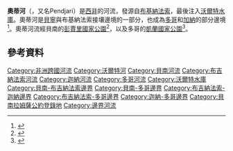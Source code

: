 {{NoteTA
|G1=Country
}}
{{NoteTA
|G1=Country
}}
{{Infobox river
| name = 奧蒂河
| name_native = Oti River／Pendjari
| image = Pendjari fluss.JPG
| image_size = 
| image_caption = 乾季時的奧蒂河（位於[[彭賈里國家公園|彭賈里國家公園]]，左側為[[贝宁|贝宁]]；右側為[[布吉納法索|布吉納法索]]）
| map = Map of rivers of Togo OSM.png
| map_size = 250
| map_caption = 
| subdivision_name1 = {{hlist|[[加纳|加纳]]|[[布吉納法索|布吉納法索]]|[[多哥|多哥]]|[[贝宁|贝宁]]}}
| length = {{convert|520|km|mi|abbr=on}} 
| discharge1_location= [[河口|河口]]
| source1_elevation = {{convert|150|m|abbr=on}}
| mouth =  [[加纳|加纳]][[沃尔特水库|沃尔特水库]]
| mouth_location = [[几内亚湾|几内亚湾]]
| mouth_coordinates = {{coord|8|46|48|N|2|34|29|W|display=inline,title}}
| basin_size = {{convert|72000|km2|abbr=on}}
| tributaries_left = 
| tributaries_right = 
| custom_label = 指定保護地
| custom_data = {{Designation list
| embed = yes
| designation1 = Ramsar
| designation1_offname = Zone Humide de la Rivière Pendjari
| designation1_date = 2007年2月2日
| designation1_number = 1669<ref>{{Cite web|title=Zone Humide de la Rivière Pendjari|website=[[湿地公约|湿地公约]] Sites Information Service|url=https://rsis.ramsar.org/ris/1669|access-date=2018-04-25|archive-date=2022-02-01|archive-url=https://web.archive.org/web/20220201163416/https://rsis.ramsar.org/ris/1669|dead-url=no}}</ref>}}
| extra = 
}}

'''奧蒂河'''（{{lang-en|Oti River}}，又名Pendjari）是[[西非|西非]]的河流，發源自[[布基納法索|布基納法索]]，最後注入[[沃爾特水庫|沃爾特水庫]]。奧蒂河是[[貝寧|貝寧]]與布基納法索接壤邊境的一部分，也成為[[多哥|多哥]]和[[加納|加納]]的部分邊境<ref name="Rivers and Lakes">{{Cite web|url=http://www.countrystudies.us/ghana/30.htm|title=Ghana - Rivers and Lakes|website=www.countrystudies.us|access-date=2017-08-17|archive-date=2016-11-03|archive-url=https://web.archive.org/web/20161103012341/http://countrystudies.us/ghana/30.htm|dead-url=no}}</ref>。奧蒂河流經貝南的[[彭賈里國家公園|彭賈里國家公園]]<ref>{{cite web |url=http://www.pendjari.net/en/ |title=Parc National de la Pendjari |access-date=2016-11-21 |archive-url=https://web.archive.org/web/20170714032607/http://www.pendjari.net/en/ |archive-date=2017-07-14 |url-status=dead }}</ref>，以及多哥的[[凱蘭國家公園|凱蘭國家公園]]<ref name=Hughes>{{cite book |author=Hughes, R.H. |title=A Directory of African Wetlands |url=https://books.google.com/books?id=VLjafeXa3gMC&pg=PA443 |year=1992 |publisher=IUCN |isbn=978-2-88032-949-5 |pages=443–447 |access-date=2022-02-01 |archive-date=2017-05-01 |archive-url=https://web.archive.org/web/20170501000407/https://books.google.com/books?id=VLjafeXa3gMC |dead-url=no }}</ref>。

==參考資料==
{{Reflist}}

{{DEFAULTSORT:Oti}}
[[Category:非洲跨國河流|Category:非洲跨國河流]]
[[Category:沃爾特河|Category:沃爾特河]]
[[Category:貝南河流|Category:貝南河流]]
[[Category:布吉納法索河流|Category:布吉納法索河流]]
[[Category:迦納河流|Category:迦納河流]]
[[Category:多哥河流|Category:多哥河流]]
[[Category:沃爾特水庫|Category:沃爾特水庫]]
[[Category:貝南-布吉納法索邊界|Category:貝南-布吉納法索邊界]]
[[Category:貝南-多哥邊界|Category:貝南-多哥邊界]]
[[Category:布吉納法索-迦納邊界|Category:布吉納法索-迦納邊界]]
[[Category:布吉納法索-多哥邊界|Category:布吉納法索-多哥邊界]]
[[Category:迦納-多哥邊界|Category:迦納-多哥邊界]]
[[Category:貝南拉姆薩公約登錄地|Category:貝南拉姆薩公約登錄地]]
[[Category:邊界河流|Category:邊界河流]]